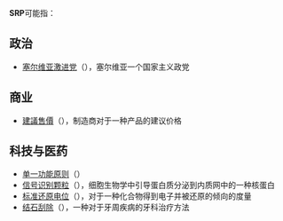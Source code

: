'''SRP'''可能指：
== 政治 ==
* [[塞尔维亚激进党|塞尔维亚激进党]]（{{lang-en|Serbian Radical Party}}），塞尔维亚一个国家主义政党
== 商业 ==
* [[建議售價|建議售價]]（{{lang-en|Suggested retail price}}），制造商对于一种产品的建议价格
== 科技与医药 ==
* [[单一功能原则|单一功能原则]]（{{lang-en|Single responsibility principle}}）
* [[信号识别颗粒|信号识别颗粒]]（{{lang-en|Signal recognition particle}}），细胞生物学中引导蛋白质分泌到内质网中的一种核蛋白
* [[标准还原电位|标准还原电位]]（{{lang-en|Standard Reduction potential}}），对于一种化合物得到电子并被还原的倾向的度量
* [[结石刮除|结石刮除]]（{{lang-en|Scaling and root planing}}），一种对于牙周疾病的牙科治疗方法

{{disambig|cat=三字拉丁字母縮寫消歧義}}
